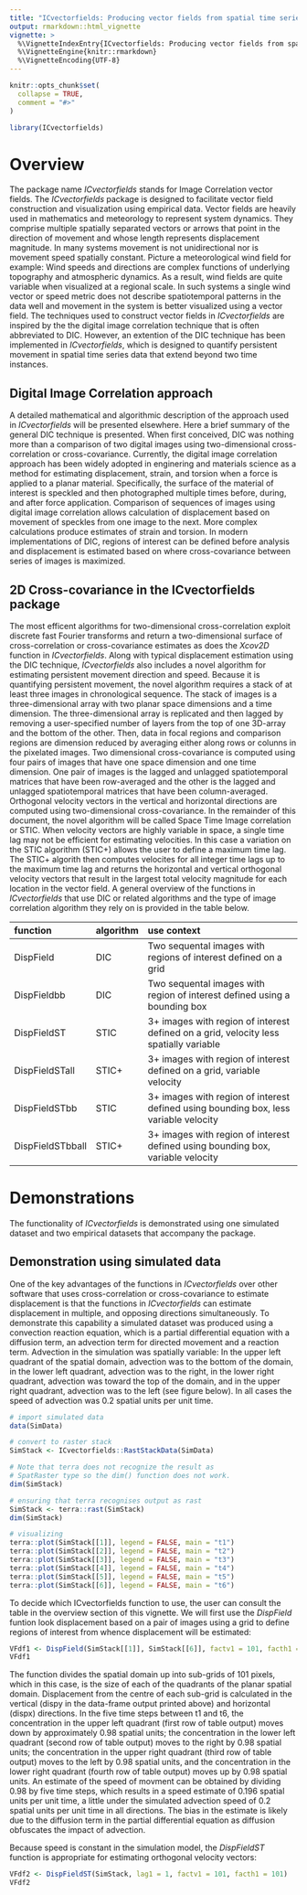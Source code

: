 ```yaml
---
title: "ICvectorfields: Producing vector fields from spatial time series data"
output: rmarkdown::html_vignette
vignette: >
  %\VignetteIndexEntry{ICvectorfields: Producing vector fields from spatial time series data}
  %\VignetteEngine{knitr::rmarkdown}
  %\VignetteEncoding{UTF-8}
---
```


```r
knitr::opts_chunk$set(
  collapse = TRUE,
  comment = "#>"
)
```

```r
library(ICvectorfields)
```

# Overview

The package name *ICvectorfields* stands for Image Correlation vector fields. The *ICvectorfields* package is designed to facilitate vector field construction and visualization using empirical data. Vector fields are heavily used in mathematics and meteorology to represent system dynamics. They comprise multiple spatially separated vectors or arrows that point in the direction of movement and whose length represents displacement magnitude. In many systems movement is not unidirectional nor is movement speed spatially constant. Picture a meteorological wind field for example: Wind speeds and directions are complex functions of underlying topography and atmospheric dynamics. As a result, wind fields are quite variable when visualized at a regional scale. In such systems a single wind vector or speed metric does not describe spatiotemporal patterns in the data well and movement in the system is better visualized using a vector field. The techniques used to construct vector fields in *ICvectorfields* are inspired by the the digital image correlation technique that is often abbreviated to DIC. However, an extention of the DIC technique has been implemented in *ICvectorfields*, which is designed to quantify persistent movement in spatial time series data that extend beyond two time instances.

## Digital Image Correlation approach

A detailed mathematical and algorithmic description of the approach used in *ICvectorfields* will be presented elsewhere. Here a brief summary of the general DIC technique is presented. When first conceived, DIC was nothing more than a comparison of two digital images using two-dimensional cross-correlation or cross-covariance. Currently, the digital image correlation approach has been widely adopted in enginering and materials science as a method for estimating displacement, strain, and torsion when a force is applied to a planar material. Specifically, the surface of the material of interest is speckled and then photographed multiple times before, during, and after force application. Comparison of sequences of images using digital image correlation allows calculation of displacement based on movement of speckles from one image to the next. More complex calculations produce estimates of strain and torsion. In modern implementations of DIC, regions of interest can be defined before analysis and displacement is estimated based on where cross-covariance between series of images is maximized.

## 2D Cross-covariance in the ICvectorfields package

The most efficent algorithms for two-dimensional cross-correlation exploit discrete fast Fourier transforms and return a two-dimensional surface of cross-correlation or cross-covariance estimates as does the *Xcov2D* function in *ICvectorfields*. Along with typical displacement estimation using the DIC technique, *ICvectorfields* also includes a novel algorithm for estimating persistent movement direction and speed. Because it is quantifying persistent movement, the novel algorithm requires a stack of at least three images in chronological sequence. The stack of images is a three-dimensional array with two planar space dimensions and a time dimension. The three-dimensional array is replicated and then lagged by removing a user-specified number of layers from the top of one 3D-array and the bottom of the other. Then, data in focal regions and comparison regions are dimension reduced by averaging either along rows or colunns in the pixelated images. Two dimensional cross-covariance is computed using four pairs of images that have one space dimension and one time dimension. One pair of images is the lagged and unlagged spatiotemporal matrices that have been row-averaged and the other is the lagged and unlagged spatiotemporal matrices that have been column-averaged. Orthogonal velocity vectors in the vertical and horizontal directions are computed using two-dimensional cross-covariance. In the remainder of this document, the novel algorithm will be called Space Time Image correlation or STIC. When velocity vectors are highly variable in space, a single time lag may not be efficient for estimating velocities. In this case a variation on the STIC algorithm (STIC+) allows the user to define a maximum time lag. The STIC+ algorith then computes velocites for all integer time lags up to the maximum time lag and returns the horizontal and vertical orthogonal velocity vectors that result in the largest total velocity magnitude for each location in the vector field. A general overview of the functions in *ICvectorfields* that use DIC or related algorithms and the type of image correlation algorithm they rely on is provided in the table below.

| function        | algorithm| use context                                                                          |
|:----------------|:---------|:-------------------------------------------------------------------------------------|
| DispField       | DIC      | Two sequental images with regions of interest defined on a grid                      |
| DispFieldbb     | DIC      | Two sequental images with region of interest defined using a bounding box            |
| DispFieldST     | STIC     | 3+ images with region of interest defined on a grid, velocity less spatially variable|
| DispFieldSTall  | STIC+    | 3+ images with region of interest defined on a grid, variable velocity               |
| DispFieldSTbb   | STIC     | 3+ images with region of interest defined using bounding box, less variable velocity |
| DispFieldSTbball| STIC+    | 3+ images with region of interest defined using bounding box, variable velocity      |

# Demonstrations

The functionality of *ICvectorfields* is demonstrated using one simulated dataset and two empirical datasets that accompany the package.

## Demonstration using simulated data

One of the key advantages of the functions in *ICvectorfields* over other software that uses cross-correlation or cross-covariance to estimate displacement is that the functions in *ICvectorfields* can estimate displacement in multiple, and opposing directions simultaneously. To demonstrate this capability a simulated dataset was produced using a convection reaction equation, which is a partial differential equation with a diffusion term, an advection term for directed movement and a reaction term. Advection in the simulation was spatially variable: In the upper left quadrant of the spatial domain, advection was to the bottom of the domain, in the lower left quadrant, advection was to the right, in the lower right quadrant, advection was toward the top of the domain, and in the upper right quadrant, advection was to the left (see figure below). In all cases the speed of advection was 0.2 spatial units per unit time.

```r
# import simulated data
data(SimData)

# convert to raster stack
SimStack <- ICvectorfields::RastStackData(SimData)

# Note that terra does not recognize the result as 
# SpatRaster type so the dim() function does not work.
dim(SimStack)

# ensuring that terra recognises output as rast
SimStack <- terra::rast(SimStack)
dim(SimStack)

# visualizing
terra::plot(SimStack[[1]], legend = FALSE, main = "t1")
terra::plot(SimStack[[2]], legend = FALSE, main = "t2")
terra::plot(SimStack[[3]], legend = FALSE, main = "t3")
terra::plot(SimStack[[4]], legend = FALSE, main = "t4")
terra::plot(SimStack[[5]], legend = FALSE, main = "t5")
terra::plot(SimStack[[6]], legend = FALSE, main = "t6")
```


To decide which ICvectorfields function to use, the user can consult the table in the overview section of this vignette. We will first use the *DispField* funtion look displacement based on a pair of images using a grid to
define regions of interest from whence displacement will be estimated:

```r
VFdf1 <- DispField(SimStack[[1]], SimStack[[6]], factv1 = 101, facth1 = 101)
VFdf1
```

The function divides the spatial domain up into sub-grids of 101 pixels, which in this case, is the size of each of the quadrants of the planar spatial domain. Displacement from the centre of each sub-grid is calculated in the vertical (dispy in the data-frame output printed above) and horizontal (dispx) directions. In the five time steps between t1 and t6, the concentration in the upper left quadrant (first row of table output) moves down by approximately 0.98 spatial units; the concentration in the lower left quadrant (second row of table output) moves to the right by 0.98 spatial units; the concentration in the upper right quadrant (third row of table output) moves to the left by 0.98 spatial units, and the concentration in the lower right quadrant (fourth row of table output) moves up by 0.98 spatial units. An estimate of the speed of movment can be obtained by dividing 0.98 by five time steps, which results in a speed estimate of 0.196 spatial units per unit time, a little under the simulated advection speed of 0.2 spatial units per unit time in all directions. The bias in the estimate is likely due to the diffusion term in the partial differential equation as diffusion obfuscates the impact of advection.

Because speed is constant in the simulation model, the *DispFieldST* function is appropriate for estimating orthogonal velocity vectors:

```r
VFdf2 <- DispFieldST(SimStack, lag1 = 1, factv1 = 101, facth1 = 101)
VFdf2
```

